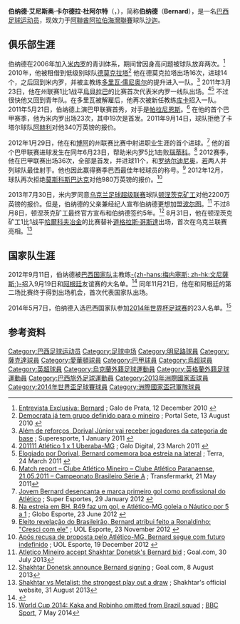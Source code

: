 {{noteta
|G1=足球
|G2=南美球會
|G3=UEFA
|1=zh-cn:伯纳德;zh-hk:班拿特;zh-tw:伯納德;
}}
{{Infobox football biography
| name        = 伯纳德<br>Bernard
| image       = Bernard Anício Caldeira Duarte 2015b.jpg
| image_size  = 250px
| caption     = 
| fullname    = Bernard Anício Caldeira Duarte<ref name="FIFA">{{cite web|title=Squad lists for the FIFA Confederations Cup Brazil 2013|url=https://www.fifa.com/mm/document/tournament/competition/02/10/38/80/fcclop_neutral.pdf|publisher=Fédération Internationale de Football Association (FIFA)|accessdate=25 July 2013|format=PDF|date=7 June 2013|archive-date=2013-06-12|archive-url=https://web.archive.org/web/20130612002515/http://www.fifa.com/mm/document/tournament/competition/02/10/38/80/fcclop_neutral.pdf|dead-url=no}}</ref>
| birth_date  = {{birth date and age|1992|9|8}}<ref>{{cite web |url=http://shakhtar.com/en/team/ |title=存档副本 |accessdate=2016-11-09 |deadurl=yes |archiveurl=https://web.archive.org/web/20161029230409/http://shakhtar.com/en/team/ |archivedate=2016-10-29 }}</ref>
| birth_place = 巴西[[贝洛奥里藏特|贝洛奥里藏特]]
| height      = 1.64 m<ref name="FIFA"/><ref>[http://shakhtar.com/en/team/player/?id=749 Bernard | First Team | FC Shakhtar Donetsk] {{Wayback|url=http://shakhtar.com/en/team/player/?id=749 |date=20140107122754 }}. Shakhtar.com (8 September 1992). Retrieved on 2015-12-02.</ref>
| position    = [[中场#边锋|边锋]]
| currentclub = [[沙迦足球俱乐部|沙迦]]
| clubnumber = 20
| youthyears1 = 1997–2006 | youthclubs1 = Comercial EC do Barreiro
| youthyears2 = 2006–2011
| youthclubs2 = [[米内罗竞技俱乐部|米内罗]]
| years1 = 2010–2013
| clubs1 = [[米内罗竞技俱乐部|米内罗]]
| caps1 = 62
| goals1 = 12
| years2 = 2010  | clubs2 = → [[Democrata_Futebol_Clube|德莫克拉塔]] (租借) | caps2 = 0 | goals2 = 0<!-- ONLY LEAGUE APPS AND GOALS -->
| years3 = 2013–2018
| clubs3 = [[頓內次克礦工足球俱樂部|頓內次克礦工]]
| caps3 = 96
| goals3 = 14
| years4 = 2018–2021
| clubs4 = [[埃弗顿足球俱乐部|埃弗顿]]
| caps4 = 73
| goals4 = 5
| years5 = 2021–
| clubs5 = [[沙迦足球俱乐部|沙迦]]
| caps5 = 0
| goals5 = 0
| nationalyears1 = 2012–2014
| nationalteam1 = [[巴西国家足球队|巴西]]
| nationalcaps1 = 14
| nationalgoals1 = 1
| pcupdate = 2020年7月26日
| ntupdate = 2018年11月27日
}}
'''伯纳德·艾尼斯奥·卡尔德拉·杜阿尔特'''（'''{{lang|pt|Bernard Anício Caldeira Duarte}}'''，{{bd|1992年|9月8日|||catIdx=Bernard}}），简称'''伯纳德'''（'''Bernard'''），是一名[[巴西|巴西]][[足球|足球]][[运动员|运动员]]，现效力于[[阿聯酋阿拉伯海灣聯賽|阿聯酋阿拉伯海灣聯賽]]球队[[沙迦足球俱乐部|沙迦]]。

==俱乐部生涯==
伯纳德在2006年加入[[米内罗竞技俱乐部|米内罗]]的青训体系，期间曾因身高问题被球队放弃两次。<ref>[http://galodeprata13.blogspot.com/2010/12/entrevista-exclusiva-bernard.html Entrevista Exclusiva: Bernard] {{Wayback|url=http://galodeprata13.blogspot.com/2010/12/entrevista-exclusiva-bernard.html |date=20140217020012 }}; Galo de Prata, 12 December 2010 {{pt icon}}</ref> 2010年，他被租借到低级别球队[[Democrata_Futebol_Clube|德莫克拉塔]]<ref>[http://www.portalsete.com.br/index.php?option=com_content&view=article&id=1197:democrata-ja-tem-grupo-definido-para-o-mineiro&catid=39:sete-lagoas# Democrata já tem grupo definido para o mineiro ] {{Wayback|url=http://www.portalsete.com.br/index.php?option=com_content&view=article&id=1197:democrata-ja-tem-grupo-definido-para-o-mineiro&catid=39:sete-lagoas |date=20140512214518 }}; Portal Sete, 13 August 2010 {{pt icon}}</ref> 他在德莫克拉塔出场16次，进球14个，之后回到米内罗，并被主教练[[Dorival_Júnior|多里瓦·儒尼奥尔]]的提升进入一队。<ref>[http://www.mg.superesportes.com.br/app/noticias/futebol/atletico-mg/2011/01/01/noticia_atletico_mg,173527/alem-de-reforcos-dorival-junior-vai-receber-jogadores-da-categoria-de-base.shtml Além de reforços, Dorival Júnior vai receber jogadores da categoria de base] {{Wayback|url=http://www.mg.superesportes.com.br/app/noticias/futebol/atletico-mg/2011/01/01/noticia_atletico_mg,173527/alem-de-reforcos-dorival-junior-vai-receber-jogadores-da-categoria-de-base.shtml |date=20140512213929 }}; Superesporte, 1 January 2011 {{pt icon}}</ref> 2011年3月23日，他在州联赛1比1战平[[Uberaba_Sport_Club|烏貝拉巴]]的比赛首次代表米内罗一线队出场。<ref>[http://www.galodigital.com.br/enciclopedia/201111_Atl%C3%A9tico_1_x_1_Uberaba-MG 201111 Atlético 1 x 1 Uberaba-MG] {{Wayback|url=http://www.galodigital.com.br/enciclopedia/201111_Atl%C3%A9tico_1_x_1_Uberaba-MG |date=20141227054904 }}; Galo Digital, 23 March 2011 {{pt icon}}</ref><ref>[http://esportes.terra.com.br/futebol/estaduais/2011/noticias/0,,OI5025963-EI17146,00-Elogiado+por+Dorival+Bernard+comemora+boa+estreia+na+lateral.html Elogiado por Dorival, Bernard comemora boa estreia na lateral] {{Wayback|url=http://esportes.terra.com.br/futebol/estaduais/2011/noticias/0,,OI5025963-EI17146,00-Elogiado+por+Dorival+Bernard+comemora+boa+estreia+na+lateral.html |date=20200531034113 }}; Terra, 24 March 2011 {{pt icon}}</ref> 不过很快他又回到青年队。在多里瓦被解雇后，他再次被新任教练[[库卡_(足球教练)|库卡]]招入一队。2011年5月21日，伯纳德上演巴甲联赛首秀，对手是[[帕拉尼恩斯體育會|帕拉尼恩斯]]。<ref>[http://www.transfermarkt.co.uk/en/clube-atletico-mineiro_clube-atletico-paranaense/index/spielbericht_1091614.html Match report – Clube Atlético Mineiro – Clube Atlético Paranaense, 21.05.2011 – Campeonato Brasileiro Série A] {{Wayback|url=http://www.transfermarkt.co.uk/en/clube-atletico-mineiro_clube-atletico-paranaense/index/spielbericht_1091614.html |date=20131214120508 }}; Transfermarkt, 21 May 2011</ref> 在他的首个巴甲赛季，他为米内罗出场23次，其中19次是首发。2011年9月14日，球队拒绝了卡塔尔球队[[阿赫利体育俱乐部_(多哈)|阿赫利]]对他340万英镑的报价。

2012年1月29日，他在和[[Boa_Esporte_Clube|博阿]]的州联赛比赛中射进职业生涯的首个进球。<ref>[http://www.superesportes.com.br/app/1,9/2012/01/29/noticia_atletico_mg,207944/jovem-bernard-desencanta-e-marca-primeiro-gol-como-profissional-do-atletico.shtml Jovem Bernard desencanta e marca primeiro gol como profissional do Atlético] {{Wayback|url=http://www.superesportes.com.br/app/1,9/2012/01/29/noticia_atletico_mg,207944/jovem-bernard-desencanta-e-marca-primeiro-gol-como-profissional-do-atletico.shtml |date=20140222202546 }}; Super Esportes, 29 January 2012 {{pt icon}}</ref> 他的首个巴甲联赛进球发生在同年6月23日，帮助米内罗5比1击败[[瑙蒂科足球俱乐部|瑙蒂科]]。<ref>[http://globoesporte.globo.com/jogo/brasileirao2012/23-06-2012/atletico-mg-nautico.html Na estreia em BH, R49 faz um gol, e Atlético-MG goleia o Náutico por 5 a 1] {{Wayback|url=http://globoesporte.globo.com/jogo/brasileirao2012/23-06-2012/atletico-mg-nautico.html |date=20140304203000 }}; Globo Esporte, 23 June 2012 {{pt icon}}</ref> 2012赛季，他在巴甲联赛出场36次，全部是首发，并进球11个，和[[罗纳尔迪尼奥|罗纳尔迪尼奥]]，[[若|若]]两人并列球队最佳射手。他也因此赢得赛季巴西最佳年轻球员的称号。<ref>[http://esporte.uol.com.br/futebol/campeonatos/brasileiro/serie-a/ultimas-noticias/2012/11/23/eleito-revelacao-do-brasileirao-bernard-atribui-feito-a-ronaldinho-cresci-com-ele.htm Eleito revelação do Brasileirão, Bernard atribui feito a Ronaldinho: "Cresci com ele" ] {{Wayback|url=http://esporte.uol.com.br/futebol/campeonatos/brasileiro/serie-a/ultimas-noticias/2012/11/23/eleito-revelacao-do-brasileirao-bernard-atribui-feito-a-ronaldinho-cresci-com-ele.htm |date=20141214154338 }}; UOL Esporte, 23 November 2012 {{pt icon}}</ref> 2012年12月，球队再次拒绝[[莫斯科斯巴达克足球俱乐部|莫斯科斯巴达克]]对他980万英镑的报价。<ref>[http://esporte.uol.com.br/futebol/ultimas-noticias/2012/12/19/apos-recusa-de-proposta-pelo-atletico-mg-bernard-segue-com-futuro-indefinido.htm Após recusa de proposta pelo Atlético-MG, Bernard segue com futuro indefinido] {{Wayback|url=http://esporte.uol.com.br/futebol/ultimas-noticias/2012/12/19/apos-recusa-de-proposta-pelo-atletico-mg-bernard-segue-com-futuro-indefinido.htm |date=20141129013700 }}; UOL Esporte, 19 December 2012 {{pt icon}}</ref>

2013年7月30日，米内罗同意[[乌克兰足球超级联赛|乌克兰足球超级联赛]]球队[[顿涅茨克矿工足球俱乐部|顿涅茨克矿工]]对他2200万英镑的报价。但是，伯纳德的父亲兼经纪人宣布伯纳德更想加盟[[波尔图足球俱乐部|波尔图]]。<ref>[http://www.goal.com/en-gb/news/2892/transfer-zone/2013/07/30/4153669/atletico-mineiro-accept-shakhtar-donetsks-bernard-bid?ICID=AR Atletico Mineiro accept Shakhtar Donetsk's Bernard bid] {{Wayback|url=http://www.goal.com/en-gb/news/2892/transfer-zone/2013/07/30/4153669/atletico-mineiro-accept-shakhtar-donetsks-bernard-bid?ICID=AR |date=20140703210509 }}; Goal.com, 30 July 2013</ref> 不过8月8日，顿涅茨克矿工最终官方宣布和伯纳德签约5年。<ref>[http://www.goal.com/en-gb/news/2892/transfer-zone/2013/08/08/4173308/breaking-news-shakhtar-donetsk-announce-bernard-signing?ICID=OP Shakhtar Donetsk announce Bernard signing] {{Wayback|url=http://www.goal.com/en-gb/news/2892/transfer-zone/2013/08/08/4173308/breaking-news-shakhtar-donetsk-announce-bernard-signing?ICID=OP |date=20150924125959 }}; Goal.com, 8 August 2013</ref> 8月31日，他在顿涅茨克矿工1比1战平[[哈爾科夫冶金足球俱樂部|哈爾科夫冶金]]的比赛替补[[道格拉斯·科斯塔|道格拉斯·哥斯達]]出场，首次在乌克兰联赛亮相。<ref>[http://shakhtar.com/en/news/28241 Shakhtar vs Metalist: the strongest play out a draw] {{Wayback|url=http://shakhtar.com/en/news/28241 |date=20141214151302 }}; Shakhtar's official website, 31 August 2013</ref>

==国家队生涯==
2012年9月11日，伯纳德被[[巴西国家足球队|巴西国家队]]主教练[[文尼薩斯|-{zh-hans:梅内塞斯; zh-hk:文尼薩斯;}-]]招入9月19日和[[阿根廷国家足球队|阿根廷]]友谊赛的大名单。<ref>{{Cite web |url=http://www.gazetaesportiva.net/noticia/2012/09/selecao-brasileira/mano-menezes-aposta-em-base-paulista-e-fabuloso-para-o-superclassico.html |title=Mano Menezes aposta em base paulista e Fabuloso para o Superclássico |accessdate=2014-05-11 |archive-date=2012-09-13 |archive-url=https://web.archive.org/web/20120913072417/http://www.gazetaesportiva.net/noticia/2012/09/selecao-brasileira/mano-menezes-aposta-em-base-paulista-e-fabuloso-para-o-superclassico.html |dead-url=no }}</ref> 同年11月21日，他在和阿根廷的第二场比赛终于得到出场机会，首次代表国家队出场。

2014年5月7日，伯纳德入选巴西国家队参加[[2014年世界杯足球赛|2014年世界杯足球赛]]的23人名单。<ref>[http://www.bbc.com/sport/0/football/27312691 World Cup 2014: Kaka and Robinho omitted from Brazil squad] {{Wayback|url=http://www.bbc.com/sport/0/football/27312691 |date=20140511015903 }}; [[BBC_Sport|BBC Sport]], 7 May 2014</ref>

==参考资料==
{{reflist}}

{{2013年聯合會盃足球賽巴西參賽名單}}
{{2014年世界盃足球賽巴西參賽名單}}

{{DEFAULTSORT:Bernard}}
[[Category:巴西足球运动员|Category:巴西足球运动员]]
[[Category:足球中场|Category:足球中场]]
[[Category:明尼路球員|Category:明尼路球員]]
[[Category:薩克達球員|Category:薩克達球員]]
[[Category:愛華頓球員|Category:愛華頓球員]]
[[Category:巴甲球員|Category:巴甲球員]]
[[Category:烏超球員|Category:烏超球員]]
[[Category:英超球員|Category:英超球員]]
[[Category:烏克蘭外籍足球運動員|Category:烏克蘭外籍足球運動員]]
[[Category:英格蘭外籍足球運動員|Category:英格蘭外籍足球運動員]]
[[Category:巴西旅外足球運動員|Category:巴西旅外足球運動員]]
[[Category:2013年洲際國家盃球員|Category:2013年洲際國家盃球員]]
[[Category:2014年世界盃足球賽球員|Category:2014年世界盃足球賽球員]]
[[Category:洲際國家盃冠軍隊球員|Category:洲際國家盃冠軍隊球員]]